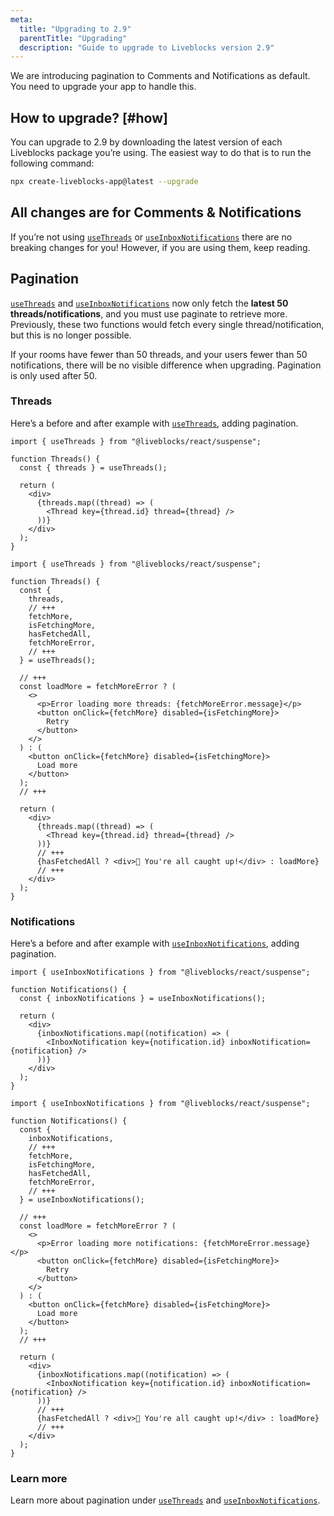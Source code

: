 ```yaml
---
meta:
  title: "Upgrading to 2.9"
  parentTitle: "Upgrading"
  description: "Guide to upgrade to Liveblocks version 2.9"
---
```


We are introducing pagination to Comments and Notifications as default. You need
to upgrade your app to handle this.

## How to upgrade? [#how]

You can upgrade to 2.9 by downloading the latest version of each Liveblocks
package you’re using. The easiest way to do that is to run the following
command:

```bash
npx create-liveblocks-app@latest --upgrade
```

## All changes are for Comments & Notifications

If you’re not using
[`useThreads`](/docs/api-reference/liveblocks-react#useThreads) or
[`useInboxNotifications`](/docs/api-reference/liveblocks-react#useInboxNotifications)
there are no breaking changes for you! However, if you are using them, keep
reading.

## Pagination

[`useThreads`](/docs/api-reference/liveblocks-react#useThreads) and
[`useInboxNotifications`](/docs/api-reference/liveblocks-react#useInboxNotifications)
now only fetch the **latest 50 threads/notifications**, and you must use
paginate to retrieve more. Previously, these two functions would fetch every
single thread/notification, but this is no longer possible.

<Banner type="warning">
  If your rooms have fewer than 50 threads, and your users fewer than 50
  notifications, there will be no visible difference when upgrading. Pagination
  is only used after 50.
</Banner>

### Threads

Here’s a before and after example with
[`useThreads`](/docs/api-reference/liveblocks-react#useThreads), adding
pagination.

```tsx title="Before"
import { useThreads } from "@liveblocks/react/suspense";

function Threads() {
  const { threads } = useThreads();

  return (
    <div>
      {threads.map((thread) => (
        <Thread key={thread.id} thread={thread} />
      ))}
    </div>
  );
}
```

```tsx title="After"
import { useThreads } from "@liveblocks/react/suspense";

function Threads() {
  const {
    threads,
    // +++
    fetchMore,
    isFetchingMore,
    hasFetchedAll,
    fetchMoreError,
    // +++
  } = useThreads();

  // +++
  const loadMore = fetchMoreError ? (
    <>
      <p>Error loading more threads: {fetchMoreError.message}</p>
      <button onClick={fetchMore} disabled={isFetchingMore}>
        Retry
      </button>
    </>
  ) : (
    <button onClick={fetchMore} disabled={isFetchingMore}>
      Load more
    </button>
  );
  // +++

  return (
    <div>
      {threads.map((thread) => (
        <Thread key={thread.id} thread={thread} />
      ))}
      // +++
      {hasFetchedAll ? <div>🎉 You're all caught up!</div> : loadMore}
      // +++
    </div>
  );
}
```

### Notifications

Here’s a before and after example with
[`useInboxNotifications`](/docs/api-reference/liveblocks-react#useInboxNotifications),
adding pagination.

```tsx title="Before"
import { useInboxNotifications } from "@liveblocks/react/suspense";

function Notifications() {
  const { inboxNotifications } = useInboxNotifications();

  return (
    <div>
      {inboxNotifications.map((notification) => (
        <InboxNotification key={notification.id} inboxNotification={no†ification} />
      ))}
    </div>
  );
}
```

```tsx title="After"
import { useInboxNotifications } from "@liveblocks/react/suspense";

function Notifications() {
  const {
    inboxNotifications,
    // +++
    fetchMore,
    isFetchingMore,
    hasFetchedAll,
    fetchMoreError,
    // +++
  } = useInboxNotifications();

  // +++
  const loadMore = fetchMoreError ? (
    <>
      <p>Error loading more notifications: {fetchMoreError.message}</p>
      <button onClick={fetchMore} disabled={isFetchingMore}>
        Retry
      </button>
    </>
  ) : (
    <button onClick={fetchMore} disabled={isFetchingMore}>
      Load more
    </button>
  );
  // +++

  return (
    <div>
      {inboxNotifications.map((notification) => (
        <InboxNotification key={notification.id} inboxNotification={no†ification} />
      ))}
      // +++
      {hasFetchedAll ? <div>🎉 You're all caught up!</div> : loadMore}
      // +++
    </div>
  );
}
```

### Learn more

Learn more about pagination under
[`useThreads`](/docs/api-reference/liveblocks-react#useThreads) and
[`useInboxNotifications`](/docs/api-reference/liveblocks-react#useInboxNotifications).
